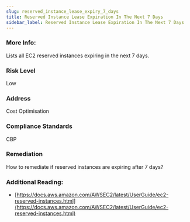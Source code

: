 ```yaml
---
slug: reserved_instance_lease_expiry_7_days
title: Reserved Instance Lease Expiration In The Next 7 Days
sidebar_label: Reserved Instance Lease Expiration In The Next 7 Days
---
```


### More Info:

Lists all EC2 reserved instances expiring in the next 7 days.

### Risk Level

Low

### Address

Cost Optimisation

### Compliance Standards

CBP

### Remediation

How to remediate if reserved instances are expiring after 7 days?

### Additional Reading:

- [https://docs.aws.amazon.com/AWSEC2/latest/UserGuide/ec2-reserved-instances.html](https://docs.aws.amazon.com/AWSEC2/latest/UserGuide/ec2-reserved-instances.html) 

